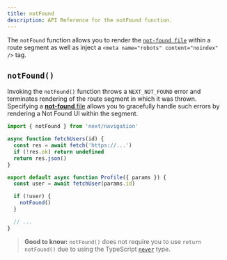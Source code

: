 ```yaml
---
title: notFound
description: API Reference for the notFound function.
---
```


The `notFound` function allows you to render the [`not-found file`](/docs/app/api-reference/file-conventions/not-found) within a route segment as well as inject a `<meta name="robots" content="noindex" />` tag.

## `notFound()`

Invoking the `notFound()` function throws a `NEXT_NOT_FOUND` error and terminates rendering of the route segment in which it was thrown. Specifying a [**not-found** file](/docs/app/api-reference/file-conventions/not-found) allows you to gracefully handle such errors by rendering a Not Found UI within the segment.

```jsx filename="app/user/[id]/page.js"
import { notFound } from 'next/navigation'

async function fetchUsers(id) {
  const res = await fetch('https://...')
  if (!res.ok) return undefined
  return res.json()
}

export default async function Profile({ params }) {
  const user = await fetchUser(params.id)

  if (!user) {
    notFound()
  }

  // ...
}
```

> **Good to know:** `notFound()` does not require you to use `return notFound()` due to using the TypeScript [`never`](https://www.typescriptlang.org/docs/handbook/2/functions.html#never) type.
